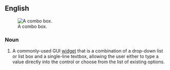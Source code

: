 ==English==
{{wikipedia}}
[[Image:Combo box example.PNG|thumb|A combo box.]]

===Noun===
{{en-noun|sg=[[combo]] [[box]]|es}}

# {{computing}} A commonly-used GUI [[widget]] that is a combination of a drop-down list or list box and a single-line textbox, allowing the user either to type a value directly into the control or choose from the list of existing options.